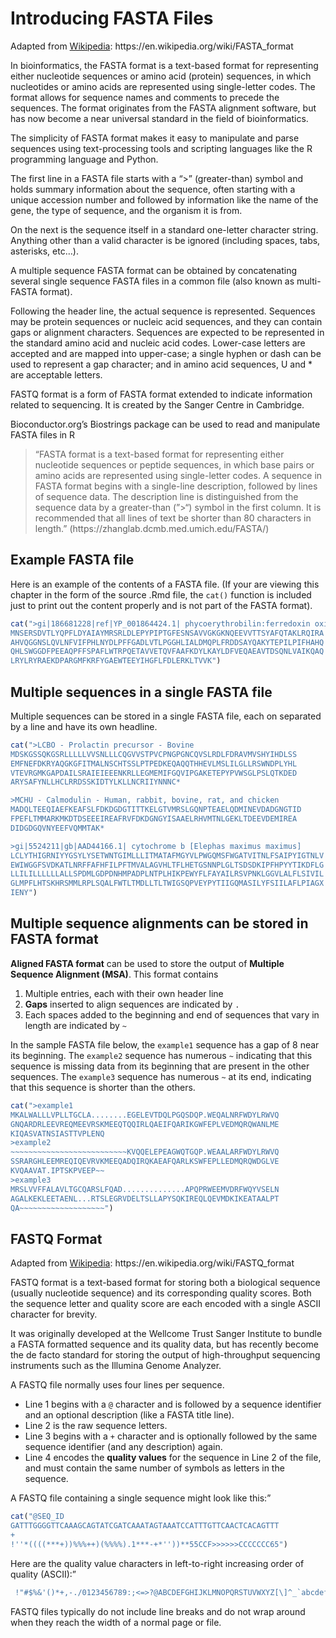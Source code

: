 # Introducing FASTA Files {#introducingFASTA}

<!-- TODO: Add images / examples -->

Adapted from [Wikipedia](https://en.wikipedia.org/wiki/FASTA_format): https://en.wikipedia.org/wiki/FASTA_format

<!-- begin wikipedia -->
In bioinformatics, the FASTA format is a text-based format for representing either nucleotide sequences or amino acid (protein) sequences, in which nucleotides or amino acids are represented using single-letter codes. The format allows for sequence names and comments to precede the sequences. The format originates from the FASTA alignment software, but has now become a near universal standard in the field of bioinformatics.

The simplicity of FASTA format makes it easy to manipulate and parse sequences using text-processing tools and scripting languages like the R programming language and Python.

The first line in a FASTA file starts with a ">" (greater-than) symbol and holds summary information about the sequence, often starting with a unique accession number and followed by information like the name of the gene, the type of sequence, and the organism it is from.

On the  next is the  sequence itself in a standard one-letter character string. Anything other than a valid character is be ignored (including spaces, tabs, asterisks, etc...).

A multiple sequence FASTA format can be obtained by concatenating several single sequence FASTA files in a common file (also known as multi-FASTA format). 

Following the header line, the actual sequence is represented. Sequences may be protein sequences or nucleic acid sequences, and they can contain gaps or alignment characters. Sequences are expected to be represented in the standard amino acid and nucleic acid codes.  Lower-case letters are accepted and are mapped into upper-case; a single hyphen or dash can be used to represent a gap character; and in amino acid sequences, U and * are acceptable letters.

FASTQ format is a form of FASTA format extended to indicate information related to sequencing. It is created by the Sanger Centre in Cambridge.

Bioconductor.org's Biostrings package can be used to read and manipulate FASTA files in R

<!-- end wikipedia -->

>"FASTA format is a text-based format for representing either nucleotide sequences or peptide sequences, in which base pairs or amino acids are represented using single-letter codes. A sequence in FASTA format begins with a single-line description, followed by lines of sequence data. The description line is distinguished from the sequence data by a greater-than (">") symbol in the first column. It is recommended that all lines of text be shorter than 80 characters in length." (https://zhanglab.dcmb.med.umich.edu/FASTA/)

## Example FASTA file

Here is an example of the contents of a FASTA file.  (If your are viewing this chapter in the form of the source .Rmd file, the `cat()` function is included just to print out the content properly and is not part of the FASTA format).

```r
cat(">gi|186681228|ref|YP_001864424.1| phycoerythrobilin:ferredoxin oxidoreductase
MNSERSDVTLYQPFLDYAIAYMRSRLDLEPYPIPTGFESNSAVVGKGKNQEEVVTTSYAFQTAKLRQIRA
AHVQGGNSLQVLNFVIFPHLNYDLPFFGADLVTLPGGHLIALDMQPLFRDDSAYQAKYTEPILPIFHAHQ
QHLSWGGDFPEEAQPFFSPAFLWTRPQETAVVETQVFAAFKDYLKAYLDFVEQAEAVTDSQNLVAIKQAQ
LRYLRYRAEKDPARGMFKRFYGAEWTEEYIHGFLFDLERKLTVVK")
```

## Multiple sequences in a single FASTA file

Multiple sequences can be stored in a single FASTA file, each on separated by a line and have its own headline.

```r
cat(">LCBO - Prolactin precursor - Bovine
MDSKGSSQKGSRLLLLLVVSNLLLCQGVVSTPVCPNGPGNCQVSLRDLFDRAVMVSHYIHDLSS
EMFNEFDKRYAQGKGFITMALNSCHTSSLPTPEDKEQAQQTHHEVLMSLILGLLRSWNDPLYHL
VTEVRGMKGAPDAILSRAIEIEEENKRLLEGMEMIFGQVIPGAKETEPYPVWSGLPSLQTKDED
ARYSAFYNLLHCLRRDSSKIDTYLKLLNCRIIYNNNC*

>MCHU - Calmodulin - Human, rabbit, bovine, rat, and chicken
MADQLTEEQIAEFKEAFSLFDKDGDGTITTKELGTVMRSLGQNPTEAELQDMINEVDADGNGTID
FPEFLTMMARKMKDTDSEEEIREAFRVFDKDGNGYISAAELRHVMTNLGEKLTDEEVDEMIREA
DIDGDGQVNYEEFVQMMTAK*

>gi|5524211|gb|AAD44166.1| cytochrome b [Elephas maximus maximus]
LCLYTHIGRNIYYGSYLYSETWNTGIMLLLITMATAFMGYVLPWGQMSFWGATVITNLFSAIPYIGTNLV
EWIWGGFSVDKATLNRFFAFHFILPFTMVALAGVHLTFLHETGSNNPLGLTSDSDKIPFHPYYTIKDFLG
LLILILLLLLLALLSPDMLGDPDNHMPADPLNTPLHIKPEWYFLFAYAILRSVPNKLGGVLALFLSIVIL
GLMPFLHTSKHRSMMLRPLSQALFWTLTMDLLTLTWIGSQPVEYPYTIIGQMASILYFSIILAFLPIAGX
IENY")
```


<!-- TODO: newline character, multiple entries per a single file, need for processing, etc.  Move info from chapter to here. -->


## Multiple sequence alignments can be stored in FASTA format

**Aligned FASTA format** can be used to store the output of **Multiple Sequence Alignment (MSA)**.  This format contains 

1. Multiple entries, each with their own header line
1. **Gaps** inserted to align sequences are indicated by `.`
1. Each spaces added to the beginning and end of sequences that vary in length are indicated by `~`

In the sample FASTA file below, the `example1` sequence has a gap of 8 near its beginning.  The `example2` sequence has numerous `~` indicating that this sequence is missing data from its beginning that are present in the other sequences.  The `example3` sequence has numerous `~` at its end, indicating that this sequence is shorter than the others.

```r
cat(">example1 
MKALWALLLVPLLTGCLA........EGELEVTDQLPGQSDQP.WEQALNRFWDYLRWVQ
GNQARDRLEEVREQMEEVRSKMEEQTQQIRLQAEIFQARIKGWFEPLVEDMQRQWANLME
KIQASVATNSIASTTVPLENQ
>example2 
~~~~~~~~~~~~~~~~~~~~~~~~~~KVQQELEPEAGWQTGQP.WEAALARFWDYLRWVQ
SSRARGHLEEMREQIQEVRVKMEEQADQIRQKAEAFQARLKSWFEPLLEDMQRQWDGLVE
KVQAAVAT.IPTSKPVEEP~~
>example3 
MRSLVVFFALAVLTGCQARSLFQAD..............APQPRWEEMVDRFWQYVSELN
AGALKEKLEETAENL...RTSLEGRVDELTSLLAPYSQKIREQLQEVMDKIKEATAALPT
QA~~~~~~~~~~~~~~~~~~~")
```


## FASTQ Format

Adapted from [Wikipedia](https://en.wikipedia.org/wiki/FASTQ_format): https://en.wikipedia.org/wiki/FASTQ_format

FASTQ format is a text-based format for storing both a biological sequence (usually nucleotide sequence) and its corresponding quality scores. Both the sequence letter and quality score are each encoded with a single ASCII character for brevity.

It was originally developed at the Wellcome Trust Sanger Institute to bundle a FASTA formatted sequence and its quality data, but has recently become the de facto standard for storing the output of high-throughput sequencing instruments such as the Illumina Genome Analyzer.

A FASTQ file normally uses four lines per sequence.

* Line 1 begins with a `@` character and is followed by a sequence identifier and an optional description (like a FASTA title line).
* Line 2 is the raw sequence letters.
* Line 3 begins with a `+` character and is optionally followed by the same sequence identifier (and any description) again.
* Line 4 encodes the **quality values** for the sequence in Line 2 of the file, and must contain the same number of symbols as letters in the sequence.

A FASTQ file containing a single sequence might look like this:"

```r
cat("@SEQ_ID
GATTTGGGGTTCAAAGCAGTATCGATCAAATAGTAAATCCATTTGTTCAACTCACAGTTT
+
!''*((((***+))%%%++)(%%%%).1***-+*''))**55CCF>>>>>>CCCCCCC65")
```


Here are the quality value characters in left-to-right increasing order of quality (ASCII):"

```r
 !"#$%&'()*+,-./0123456789:;<=>?@ABCDEFGHIJKLMNOPQRSTUVWXYZ[\]^_`abcdefghijklmnopqrstuvwxyz{|}~
```

FASTQ files typically do not include line breaks and do not wrap around when they reach the width of a normal page or file.
